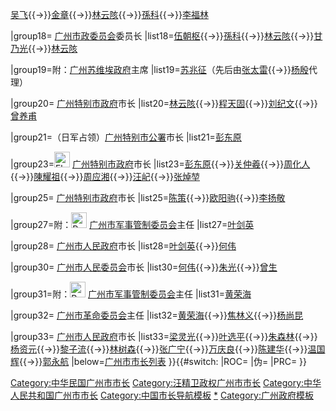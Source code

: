 {{Navbox 
|name=广州市市长
|title=[[广州市]][[广州市市长列表|市长]]
|above=1918年10月22日成立市政公所，1921年2月15日正式設市，開創中國都市建制先河。時為廣州市政廳。1925年7月4日改組為[[广州市政府|廣州市市政府]]。
|state= {{{state|collapsed}}}
|selected={{{1}}}
|groupstyle=text-align:left;

|group1={{nowrap begin}}附：{{Flagicon|ROC|1912}} [[广州城厢市政公所]]总办{{nowrap end}}
|list1=[[杨永泰]]

|group16={{nowrap begin}}附：{{Flagicon|ROC|1912}}{{Flagicon|ROC}} [[广州市市政公所]]总办{{nowrap end}}
|list16=[[杨永泰]]

|group17={{Flagicon|ROC}} [[广州市市政厅]]市长
|list17=[[孙科]]{{→}}[[吴飞 (民国官员)|吴飞]]{{→}}[[金章]]{{→}}[[林云陔]]{{→}}[[孫科]]{{→}}[[李福林]]

|group18={{Flagicon|ROC}} [[广州市政委员会]]委员长
|list18=[[伍朝枢]]{{→}}[[孫科]]{{→}}[[林云陔]]{{→}}[[甘乃光]]{{→}}[[林云陔]]

|group19=附：[[广州苏维埃政府]]主席
|list19=[[苏兆征]]（先后由[[张太雷]]{{→}}[[杨殷]]代理）

|group20={{Flagicon|ROC}} [[广州特别市政府]]市长
|list20=[[林云陔]]{{→}}[[程天固]]{{→}}[[刘纪文]]{{→}}[[曾养甫]]

|group21=（日军占领）[[广州特别市公署]]市长
|list21=[[彭东原]]

|group23=[[File:Flag of the Republic of China-Nanjing (Peace, Anti-Communism, National Construction).svg|25px]] [[广州特别市政府]]市长
|list23=[[彭东原]]{{→}}[[关仲羲]]{{→}}[[周化人]]{{→}}[[陳耀祖 (政治人物)|陳耀祖]]{{→}}[[周应湘]]{{→}}[[汪屺]]{{→}}[[张焯堃]]

|group25={{Flagicon|ROC}} [[广州特别市政府]]市长{{nobold|（续）}}{{space|4}}
|list25=[[陳策 (民國)|陈策]]{{→}}[[欧阳驹]]{{→}}[[李扬敬]]

|group27={{nowrap begin}}附：[[File:People's Liberation Army Flag of the People's Republic of China.svg|25px]] [[中国人民解放军广州市军事管制委员会|广州市军事管制委员会]]主任
|list27=[[叶剑英]]{{nowrap end}}

|group28={{Flagicon|PRC}} [[广州市人民政府]]市长
|list28=[[叶剑英]]{{→}}[[何伟 (1910年)|何伟]]

|group30={{Flagicon|PRC}} [[广州市人民委员会]]市长
|list30=[[何伟 (1910年)|何伟]]{{→}}[[朱光 (1906年)|朱光]]{{→}}[[曾生]]　

|group31=附：[[File:People's Liberation Army Flag of the People's Republic of China.svg|25px]] [[中国人民解放军广州市军事管制委员会|广州市军事管制委员会]]主任
|list31=[[黄荣海]]

|group32={{Flagicon|PRC}} [[广州市革命委员会]]主任
|list32=[[黄荣海]]{{→}}[[焦林义]]{{→}}[[杨尚昆]]

|group33={{Flagicon|PRC}} [[广州市人民政府]]市长
|list33=[[梁灵光]]{{→}}[[叶选平]]{{→}}[[朱森林 (政治人物)|朱森林]]{{→}}[[杨资元]]{{→}}[[黎子流]]{{→}}[[林树森]]{{→}}[[张广宁]]{{→}}[[万庆良]]{{→}}[[陈建华 (1956年3月)|陈建华]]{{→}}[[温国辉]]{{→}}[[郭永航]]
|below=[[广州市市长列表]]
}}{{#switch:{{{1}}} 
|ROC=[[Category:中华民国广州市市长]]
|伪=[[Category:汪精卫政权广州市市长]]
|PRC=[[Category:中华人民共和国广州市市长]]
}}<noinclude>
[[Category:中国市长导航模板]]
[[Category:广州市市长|*]]
[[Category:广州政府模板]]
</noinclude>